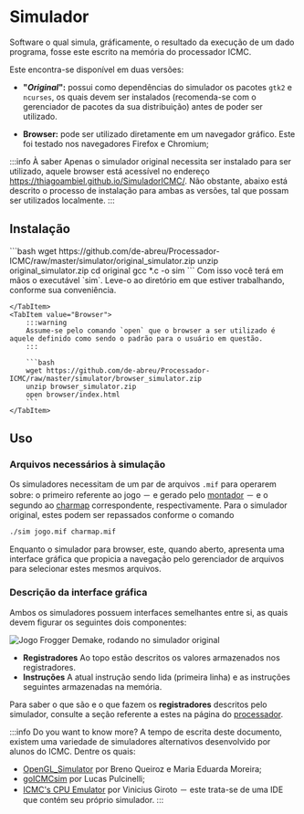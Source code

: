 
# Simulador

Software o qual simula, gráficamente, o resultado da execução de um dado programa, fosse este escrito na memória do processador ICMC.

Este encontra-se disponível em duas versões:

- **"*Original*":** possui como dependências do simulador os pacotes `gtk2` e `ncurses`, os quais devem ser instalados (recomenda-se com o gerenciador de pacotes da sua distribuição) antes de poder ser utilizado.

- **Browser:** pode ser utilizado diretamente em um navegador gráfico. Este foi testado nos navegadores Firefox e Chromium;

:::info À saber
Apenas o simulador original necessita ser instalado para ser utilizado, aquele browser está acessível no endereço https://thiagoambiel.github.io/SimuladorICMC/. Não obstante, abaixo está descrito o processo de instalação para ambas as versões, tal que possam ser utilizados localmente.
:::
## Instalação


<Tabs>
    <TabItem value="Original">
        ```bash
        wget https://github.com/de-abreu/Processador-ICMC/raw/master/simulator/original_simulator.zip
        unzip original_simulator.zip
        cd original
        gcc *.c -o sim
        ```
        Com isso você terá em mãos o executável `sim`. Leve-o ao diretório em que estiver trabalhando, conforme sua conveniência.

    </TabItem>
    <TabItem value="Browser">
        :::warning
        Assume-se pelo comando `open` que o browser a ser utilizado é aquele definido como sendo o padrão para o usuário em questão.
        :::

        ```bash
        wget https://github.com/de-abreu/Processador-ICMC/raw/master/simulator/browser_simulator.zip
        unzip browser_simulator.zip
        open browser/index.html
        ```
    </TabItem>
</Tabs>


## Uso

### Arquivos necessários à simulação
Os simuladores necessitam de um par de arquivos `.mif` para operarem sobre: o primeiro referente ao jogo － e gerado pelo [montador](/docs/componentes/montador) － e o segundo ao [charmap](/docs/guias/charmaps) correspondente, respectivamente. Para o simulador original, estes podem ser repassados conforme o comando

```bash
./sim jogo.mif charmap.mif
```

Enquanto o simulador para browser, este, quando aberto, apresenta uma interface gráfica que propicia a navegação pelo gerenciador de arquivos para selecionar estes mesmos arquivos.

### Descrição da interface gráfica

Ambos os simuladores possuem interfaces semelhantes entre si, as quais devem figurar os seguintes dois componentes:

![Jogo *Frogger Demake*, rodando no simulador original](/img/simulador.svg)
- **<Highlight color="#26762b">Registradores</Highlight>** Ao topo estão descritos os valores armazenados nos registradores.
- **<Highlight color="#64272b">Instruções</Highlight>** A atual instrução sendo lida (primeira linha) e as instruções seguintes armazenadas na memória.

Para saber o que são e o que fazem os **registradores** descritos pelo simulador, consulte a seção referente a estes na página do [processador](/docs/componentes/processador).

:::info Do you want to know more?
A tempo de escrita deste documento, existem uma variedade de simuladores alternativos desenvolvido por alunos do ICMC. Dentre os quais:
- [OpenGL_Simulator](https://github.com/de-abreu/Processador-ICMC/blob/master/simulator/opengl/README.md) por Breno Queiroz e Maria Eduarda Moreira;
- [goICMCsim](https://github.com/lucasgpulcinelli/goICMCsim) por Lucas Pulcinelli;
- [ICMC's CPU Emulator](https://proc.giroto.dev/) por Vinicius Giroto － este trata-se de uma IDE que contém seu próprio simulador.
:::
